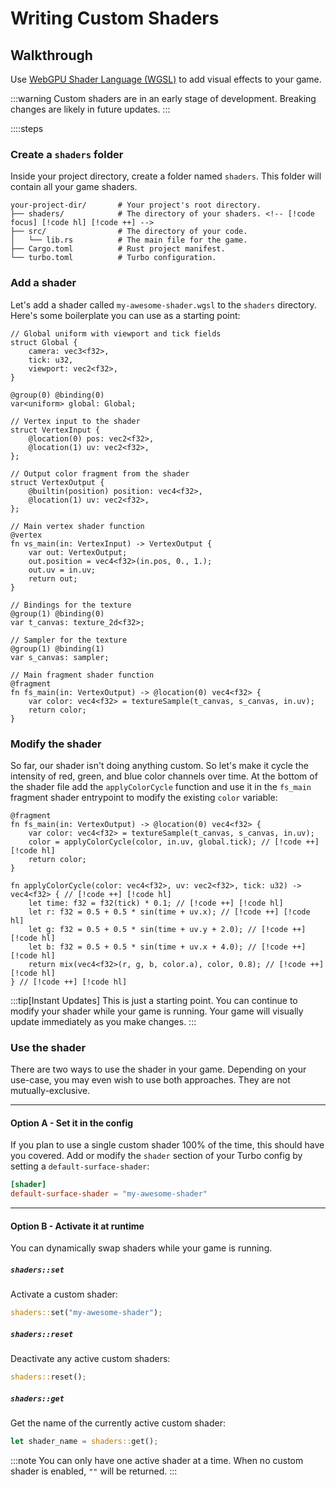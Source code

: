 # Writing Custom Shaders

## Walkthrough

Use [WebGPU Shader Language (WGSL)](https://google.github.io/tour-of-wgsl/) to add visual effects to your game.

:::warning
Custom shaders are in an early stage of development. Breaking changes are likely in future updates.
:::

::::steps

### Create a `shaders` folder

Inside your project directory, create a folder named `shaders`. This folder will contain all your game shaders.

```
your-project-dir/       # Your project's root directory.
├── shaders/            # The directory of your shaders. <!-- [!code focus] [!code hl] [!code ++] -->
├── src/                # The directory of your code.
│   └── lib.rs          # The main file for the game.
├── Cargo.toml          # Rust project manifest.
└── turbo.toml          # Turbo configuration.
```

### Add a shader

Let's add a shader called `my-awesome-shader.wgsl` to the `shaders` directory. Here's some boilerplate you can use as a starting point:

```wgsl [shaders/my-awesome-shader.wgsl]
// Global uniform with viewport and tick fields
struct Global {
    camera: vec3<f32>,
    tick: u32,
    viewport: vec2<f32>,
}

@group(0) @binding(0)
var<uniform> global: Global;

// Vertex input to the shader
struct VertexInput {
    @location(0) pos: vec2<f32>,
    @location(1) uv: vec2<f32>,
};

// Output color fragment from the shader
struct VertexOutput {
    @builtin(position) position: vec4<f32>,
    @location(1) uv: vec2<f32>,
};

// Main vertex shader function
@vertex
fn vs_main(in: VertexInput) -> VertexOutput {
    var out: VertexOutput;
    out.position = vec4<f32>(in.pos, 0., 1.);
    out.uv = in.uv;
    return out;
}

// Bindings for the texture
@group(1) @binding(0)
var t_canvas: texture_2d<f32>;

// Sampler for the texture
@group(1) @binding(1)
var s_canvas: sampler;

// Main fragment shader function
@fragment
fn fs_main(in: VertexOutput) -> @location(0) vec4<f32> {
    var color: vec4<f32> = textureSample(t_canvas, s_canvas, in.uv);
    return color;
}
```

### Modify the shader

So far, our shader isn't doing anything custom. So let's make it cycle the intensity of red, green, and blue color channels over time. At the bottom of the shader file add the `applyColorCycle` function and use it in the `fs_main` fragment shader entrypoint to modify the existing `color` variable:

```wgsl [shaders/my-awesome-shader.wgsl]
@fragment
fn fs_main(in: VertexOutput) -> @location(0) vec4<f32> {
    var color: vec4<f32> = textureSample(t_canvas, s_canvas, in.uv);
    color = applyColorCycle(color, in.uv, global.tick); // [!code ++] [!code hl]
    return color;
}

fn applyColorCycle(color: vec4<f32>, uv: vec2<f32>, tick: u32) -> vec4<f32> { // [!code ++] [!code hl]
    let time: f32 = f32(tick) * 0.1; // [!code ++] [!code hl]
    let r: f32 = 0.5 + 0.5 * sin(time + uv.x); // [!code ++] [!code hl]
    let g: f32 = 0.5 + 0.5 * sin(time + uv.y + 2.0); // [!code ++] [!code hl]
    let b: f32 = 0.5 + 0.5 * sin(time + uv.x + 4.0); // [!code ++] [!code hl]
    return mix(vec4<f32>(r, g, b, color.a), color, 0.8); // [!code ++] [!code hl]
} // [!code ++] [!code hl]
```

:::tip[Instant Updates]
This is just a starting point. You can continue to modify your shader while your game is running. Your game will visually update immediately as you make changes.
:::

### Use the shader

There are two ways to use the shader in your game. Depending on your use-case, you may even wish to use both approaches. They are not mutually-exclusive.

---

#### **Option A** - Set it in the config

If you plan to use a single custom shader 100% of the time, this should have you covered.
Add or modify the `shader` section of your Turbo config by setting a `default-surface-shader`:

```toml [turbo.toml]
[shader]
default-surface-shader = "my-awesome-shader"
```

---

#### **Option B** - Activate it at runtime

You can dynamically swap shaders while your game is running.

##### `shaders::set`

Activate a custom shader:

```rs
shaders::set("my-awesome-shader");
```

##### `shaders::reset`

Deactivate any active custom shaders:

```rs
shaders::reset();
```

##### `shaders::get`

Get the name of the currently active custom shader:

```rs
let shader_name = shaders::get();
```

:::note
You can only have one active shader at a time. When no custom shader is enabled, `""` will be returned.
:::
